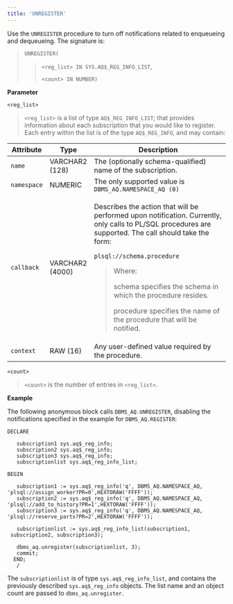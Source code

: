 ```yaml
---
title: 'UNREGISTER'
---
```


Use the `UNREGISTER` procedure to turn off notifications related to enqueueing and dequeueing. The signature is:

> `UNREGISTER(`
>
> > `<reg_list> IN SYS.AQ$_REG_INFO_LIST`,
> >
> > `<count> IN NUMBER)`

**Parameter**

`<reg_list>`

> `<reg_list>` is a list of type `AQ$_REG_INFO_LIST`; that provides information about each subscription that you would like to register. Each entry within the list is of the type `AQ$_REG_INFO`, and may contain:

<div class="table-with-scroll">
  <table class="table">
    <colgroup>
      <col style="width: 7%" />
      <col style="width: 10%" />
      <col style="width: 82%" />
    </colgroup>
    <thead>
      <tr class="header">
        <th>Attribute</th>
        <th>Type</th>
        <th>Description</th>
      </tr>
    </thead>
    <tbody>
      <tr class="odd">
        <td>
          <code>name</code>
        </td>
        <td>VARCHAR2 (128)</td>
        <td>The (optionally schema-qualified) name of the subscription.</td>
      </tr>
      <tr class="even">
        <td>
          <code>namespace</code>
        </td>
        <td>NUMERIC</td>
        <td>
          The only supported value is <code>DBMS_AQ.NAMESPACE_AQ (0)</code>
        </td>
      </tr>
      <tr class="odd">
        <td>
          <code>callback</code>
        </td>
        <td>VARCHAR2 (4000)</td>
        <td>
          <p>
            Describes the action that will be performed upon notification.
            Currently, only calls to PL/SQL procedures are supported. The call
            should take the form:
          </p>
          <p>
            <code>plsql://schema.procedure</code>
          </p>
          <blockquote>
            <p>Where:</p>
            <p>schema specifies the schema in which the procedure resides.</p>
            <p>
              procedure specifies the name of the procedure that will be
              notified.
            </p>
          </blockquote>
        </td>
      </tr>
      <tr class="even">
        <td>
          <code>context</code>
        </td>
        <td>RAW (16)</td>
        <td>Any user-defined value required by the procedure.</td>
      </tr>
    </tbody>
  </table>
</div>

`<count>`

> `<count>` is the number of entries in `<reg_list>`.

**Example**

The following anonymous block calls `DBMS_AQ.UNREGISTER`, disabling the notifications specified in the example for `DBMS_AQ.REGISTER`:

```text
DECLARE

   subscription1 sys.aq$_reg_info;
   subscription2 sys.aq$_reg_info;
   subscription3 sys.aq$_reg_info;
   subscriptionlist sys.aq$_reg_info_list;

BEGIN

   subscription1 := sys.aq$_reg_info('q', DBMS_AQ.NAMESPACE_AQ,
'plsql://assign_worker?PR=0',HEXTORAW('FFFF'));
   subscription2 := sys.aq$_reg_info('q', DBMS_AQ.NAMESPACE_AQ,
'plsql://add_to_history?PR=1',HEXTORAW('FFFF'));
   subscription3 := sys.aq$_reg_info('q', DBMS_AQ.NAMESPACE_AQ,
'plsql://reserve_parts?PR=2',HEXTORAW('FFFF'));

   subscriptionlist := sys.aq$_reg_info_list(subscription1,
 subscription2, subscription3);

   dbms_aq.unregister(subscriptionlist, 3);
   commit;
  END;
   /
```

The `subscriptionlist` is of type `sys.aq$_reg_info_list`, and contains the previously described `sys.aq$_reg_info` objects. The list name and an object count are passed to `dbms_aq.unregister`.
